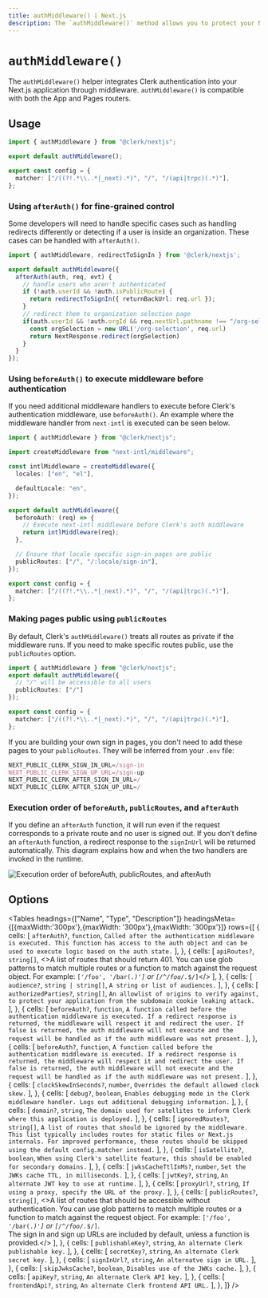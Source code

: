 ```yaml
---
title: authMiddleware() | Next.js
description: The `authMiddleware()` method allows you to protect your Next.js application using middleware.
---
```


# `authMiddleware()`

The `authMiddleware()` helper integrates Clerk authentication into your Next.js application through middleware. `authMiddleware()` is compatible with both the App and Pages routers.

## Usage

```ts filename="middleware.ts" copy
import { authMiddleware } from "@clerk/nextjs";

export default authMiddleware();

export const config = {
  matcher: ["/((?!.*\\..*|_next).*)", "/", "/(api|trpc)(.*)"],
};
```

### Using `afterAuth()` for fine-grained control

Some developers will need to handle specific cases such as handling redirects differently or detecting if a user is inside an organization. These cases can be handled with `afterAuth()`.

```ts filename="middleware.ts" copy
import { authMiddleware, redirectToSignIn } from '@clerk/nextjs';

export default authMiddleware({
  afterAuth(auth, req, evt) {
    // handle users who aren't authenticated
    if (!auth.userId && !auth.isPublicRoute) {
      return redirectToSignIn({ returnBackUrl: req.url });
    }
    // redirect them to organization selection page
    if(auth.userId && !auth.orgId && req.nextUrl.pathname !== "/org-selection"){
      const orgSelection = new URL('/org-selection', req.url)
      return NextResponse.redirect(orgSelection)
    }
  }
});
```

### Using `beforeAuth()` to execute middleware before authentication

If you need additional middleware handlers to execute before Clerk's authentication middleware, use `beforeAuth()`. An example where the middleware handler from `next-intl` is executed can be seen below.

```ts filename="middleware.ts" copy
import { authMiddleware } from "@clerk/nextjs";

import createMiddleware from "next-intl/middleware";

const intlMiddleware = createMiddleware({
  locales: ["en", "el"],

  defaultLocale: "en",
});

export default authMiddleware({
  beforeAuth: (req) => {
    // Execute next-intl middleware before Clerk's auth middleware
    return intlMiddleware(req);
  },

  // Ensure that locale specific sign-in pages are public
  publicRoutes: ["/", "/:locale/sign-in"],
});

export const config = {
  matcher: ["/((?!.*\\..*|_next).*)", "/", "/(api|trpc)(.*)"],
};
```

### Making pages public using `publicRoutes`

By default, Clerk's `authMiddleware()` treats all routes as private if the middleware runs. If you need to make specific routes public, use the `publicRoutes` option.

```ts filename="middleware.ts" copy
import { authMiddleware } from "@clerk/nextjs";
export default authMiddleware({
  // "/" will be accessible to all users
  publicRoutes: ["/"]
});

export const config = {
  matcher: ["/((?!.*\\..*|_next).*)", "/", "/(api|trpc)(.*)"],
};
```

If you are building your own sign in pages, you don't need to add these pages to your `publicRoutes`. They will be inferred from your `.env` file:

```ts filename=".env"
NEXT_PUBLIC_CLERK_SIGN_IN_URL=/sign-in
NEXT_PUBLIC_CLERK_SIGN_UP_URL=/sign-up
NEXT_PUBLIC_CLERK_AFTER_SIGN_IN_URL=/
NEXT_PUBLIC_CLERK_AFTER_SIGN_UP_URL=/
```


### Execution order of `beforeAuth`, `publicRoutes`, and `afterAuth`
  
If you define an `afterAuth` function, it will run even if the request corresponds to a private route and no user is signed out. If you don’t define an `afterAuth` function, a redirect response to the `signInUrl` will be returned automatically. This diagram explains how and when the two handlers are invoked in the runtime.

![Execution order of `beforeAuth`, `publicRoutes`, and `afterAuth`](/docs/images/nextjs/middleware-flow-chart.png)

## Options

<Tables
  headings={["Name", "Type", "Description"]}
  headingsMeta={[{maxWidth:'300px'},{maxWidth: '300px'},{maxWidth: '300px'}]}
  rows={[
    {
      cells: [
        <code>afterAuth?</code>,
        <code>function</code>,
        `Called after the authentication middleware is executed. This function has access to the auth object and can be used to execute logic based on the auth state.`
      ],
    },
    {
      cells: [
        <code>apiRoutes?</code>,
        <code>string[]</code>,
        <>A list of routes that should return 401. You can use glob patterns to match multiple routes or a function to match against the request object. For example: <code>['/foo', '/bar(.*)']</code> or <code>[/^\/foo\/.*$/]</code></>
      ],
    },
    {
      cells: [
        <code>audience?</code>,
        <code>string | string[]</code>,
        `A string or list of audiences.`
      ],
    },
    {
      cells: [
        <code>authorizedParties?</code>,
        <code>string[]</code>,
        `An allowlist of origins to verify against, to protect your application from the subdomain cookie leaking attack.`
      ],
    },
    {
      cells: [
        <code>beforeAuth?</code>,
        <code>function</code>,
       `A function called before the authentication middleware is executed. If a redirect response is returned, the middleware will respect it and redirect the user. If false is returned, the auth middleware will not execute and the request will be handled as if the auth middleware was not present.`
      ],
    },
    {
      cells: [
        <code>beforeAuth?</code>,
        <code>function</code>,
       `A function called before the authentication middleware is executed. If a redirect response is returned, the middleware will respect it and redirect the user. If false is returned, the auth middleware will not execute and the request will be handled as if the auth middleware was not present.`
      ],
    },
    {
      cells: [
        <code>clockSkewInSeconds?</code>,
        <code>number</code>,
       `Overrides the default allowed clock skew.`
      ],
    },
    {
      cells: [
        <code>debug?</code>,
        <code>boolean</code>,
       `Enables debugging mode in the Clerk middleware handler. Logs out additional debugging information.`
      ],
    },
    {
      cells: [
        <code>domain?</code>,
        <code>string</code>,
       `The domain used for satellites to inform Clerk where this application is deployed.`
      ],
    },
    {
      cells: [
        <code>ignoredRoutes?</code>,
        <code>string[]</code>,
       `A list of routes that should be ignored by the middleware. This list typically includes routes for static files or Next.js internals. For improved performance, these routes should be skipped using the default config.matcher instead.`
      ],
    },
    {
      cells: [
        <code>isSatellite?</code>,
        <code>boolean</code>,
       `When using Clerk's satellite feature, this should be enabled for secondary domains.`
      ],
    },
    {
      cells: [
        <code>jwksCacheTtlInMs?</code>,
        <code>number</code>,
       `Set the JWKs cache TTL, in milliseconds.`
      ],
    },
    {
      cells: [
        <code>jwtKey?</code>,
        <code>string</code>,
       `An alternate JWT key to use at runtime.`
      ],
    },
    {
      cells: [
        <code>proxyUrl?</code>,
        <code>string</code>,
       `If using a proxy, specify the URL of the proxy.`
      ],
    },
    {
      cells: [
        <code>publicRoutes?</code>,
        <code>string[]</code>,
       <>A list of routes that should be accessible without authentication. You can use glob patterns to match multiple routes or a function to match against the request object. For example: <code>['/foo', '/bar(.*)']</code> or <code>[/^\/foo\/.*$/]</code>.<br />The sign in and sign up URLs are included by default, unless a function is provided.</>
      ],
    },
    {
      cells: [
        <code>publishableKey?</code>,
        <code>string</code>,
       `An alternate Clerk publishable key.`
      ],
    },
    {
      cells: [
        <code>secretKey?</code>,
        <code>string</code>,
       `An alternate Clerk secret key.`
      ],
    },
    {
      cells: [
        <code>signInUrl?</code>,
        <code>string</code>,
       `An alternatve sign in URL.`
      ],
    },
    {
      cells: [
        <code>skipJwksCache?</code>,
        <code>boolean</code>,
       `Disables use of the JWKs cache.`
      ],
    },
    {
      cells: [
        <code>apiKey?</code>,
        <code>string</code>,
       `An alternate Clerk API key.`
      ],
    },
    {
      cells: [
        <code>frontendApi?</code>,
        <code>string</code>,
       `An alternate Clerk frontend API URL.`
      ],
    },
  ]}
/>
